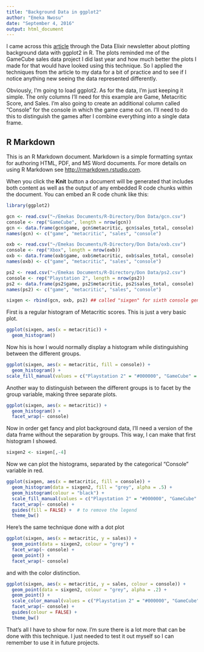 ---
title: "Background Data in ggplot2"
author: "Emeka Nwosu"
date: "September 4, 2016"
output: html_document
---
I came across this [article](https://drsimonj.svbtle.com/plotting-background-data-for-groups-with-ggplot2?utm_campaign=Data%2BElixir&utm_medium=email&utm_source=Data_Elixir_92) through the Data Elixir newsletter about plotting background data with ggplot2 in R. The plots reminded me of the GameCube sales data project I did last year and how much better the plots I made for that would have looked using this technique. So I applied the techniques from the article to my data for a bit of practice and to see if I notice anything new seeing the data represented differently.

Obviously, I'm going to load ggplot2. As for the data, I'm just keeping it simple. The only columns I'll need for this example are Game, Metacritic Score, and Sales. I'm also going to create an additional column called "Console" for the console in which the game came out on. I'll need to do this to distinguish the games after I combine everything into a single data frame.

## R Markdown

This is an R Markdown document. Markdown is a simple formatting syntax for authoring HTML, PDF, and MS Word documents. For more details on using R Markdown see <http://rmarkdown.rstudio.com>.

When you click the **Knit** button a document will be generated that includes both content as well as the output of any embedded R code chunks within the document. You can embed an R code chunk like this:

```{r}
library(ggplot2)

gcn <- read.csv("~/Emekas Documents/R-Directory/Don Data/gcn.csv")
console <- rep("GameCube", length = nrow(gcn))
gcn <- data.frame(gcn$game, gcn$metacritic, gcn$sales_total, console)
names(gcn) <- c("game", "metacritic", "sales", "console")

oxb <- read.csv("~/Emekas Documents/R-Directory/Don Data/oxb.csv")
console <- rep("Xbox", length = nrow(oxb))
oxb <- data.frame(oxb$game, oxb$metacritic, oxb$sales_total, console)
names(oxb) <- c("game", "metacritic", "sales", "console")

ps2 <- read.csv("~/Emekas Documents/R-Directory/Don Data/ps2.csv")
console <- rep("Playstation 2", length = nrow(ps2))
ps2 <- data.frame(ps2$game, ps2$metacritic, ps2$sales_total, console)
names(ps2) <- c("game", "metacritic", "sales", "console")

sixgen <- rbind(gcn, oxb, ps2) ## called "sixgen" for sixth console generation
```

First is a regular histogram of Metacritic scores. This is just a very basic plot.
```{r}
ggplot(sixgen, aes(x = metacritic)) +
  geom_histogram()
```

Now his is how I would normally display a histogram while distinguishing between the different groups.
```{r}
ggplot(sixgen, aes(x = metacritic, fill = console)) +
  geom_histogram() +
scale_fill_manual(values = c("Playstation 2" = "#000000", "GameCube" = "#4200C0", "Xbox" = "#00B800"))
```

Another way to distinguish between the different groups is to facet by the group variable, making three separate plots.
```{r}
ggplot(sixgen, aes(x = metacritic)) +
  geom_histogram() +
  facet_wrap(~ console)
```

Now in order get fancy and plot background data, I'll need a version of the data frame without the separation by groups. This way, I can make that first histogram I showed.
```{r}
sixgen2 <- sixgen[,-4]
```

Now we can plot the histograms, separated by the categorical "Console" variable in red.
```{r}
ggplot(sixgen, aes(x = metacritic, fill = console)) +
  geom_histogram(data = sixgen2, fill = "grey", alpha = .5) +
  geom_histogram(colour = "black") +
  scale_fill_manual(values = c("Playstation 2" = "#000000", "GameCube" = "#4200C0", "Xbox" = "#00B800")) +
  facet_wrap(~ console) +
  guides(fill = FALSE) +  # to remove the legend
  theme_bw()
```

Here's the same technique done with a dot plot
```{r}
ggplot(sixgen, aes(x = metacritic, y = sales)) +
  geom_point(data = sixgen2, colour = "grey") +
  facet_wrap(~ console) +
  geom_point() +
  facet_wrap(~ console)
```

and with the color distinction.
```{r}
ggplot(sixgen, aes(x = metacritic, y = sales, colour = console)) +
  geom_point(data = sixgen2, colour = "grey", alpha = .2) +
  geom_point() +
  scale_color_manual(values = c("Playstation 2" = "#000000", "GameCube" = "#4200C0", "Xbox" = "#00B800")) + 
  facet_wrap(~ console) +
  guides(colour = FALSE) +
  theme_bw()
```

That's all I have to show for now. I'm sure there is a lot more that can be done with this technique. I just needed to test it out myself so I can remember to use it in future projects.